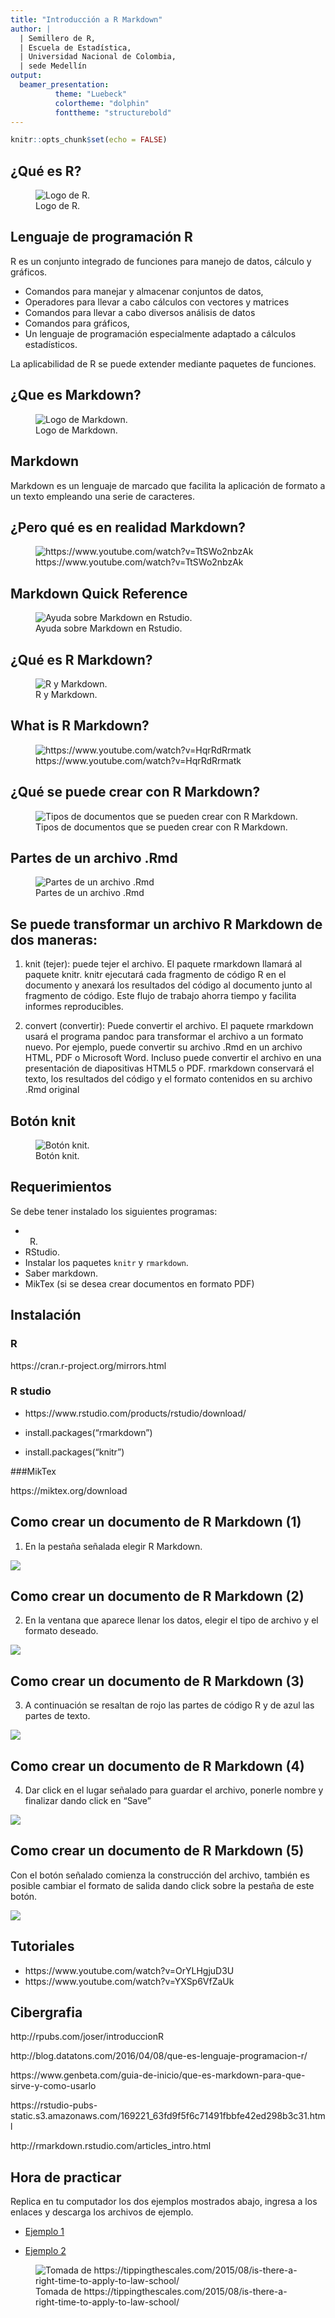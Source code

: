 ```yaml
---
title: "Introducción a R Markdown"
author: |
  | Semillero de R,
  | Escuela de Estadística,
  | Universidad Nacional de Colombia,
  | sede Medellín
output: 
  beamer_presentation:
          theme: "Luebeck"
          colortheme: "dolphin"
          fonttheme: "structurebold"
---
```


```r
knitr::opts_chunk$set(echo = FALSE)
```
## ¿Qué es R?
![Logo de R.](R.jpg)

## Lenguaje de programación R

R es un conjunto integrado de funciones para manejo de datos, cálculo y gráficos.

- Comandos para manejar y almacenar conjuntos de datos,
- Operadores para llevar a cabo cálculos con vectores y matrices
- Comandos para llevar a cabo diversos análisis de datos
- Comandos para gráficos,
- Un lenguaje de programación especialmente adaptado a cálculos estadísticos.

La aplicabilidad de R se puede extender mediante paquetes de funciones.

## ¿Que es Markdown?

![Logo de Markdown.](M.jpg)

## Markdown

Markdown es un lenguaje de marcado que facilita la aplicación de formato a un texto empleando una serie de caracteres. 


## ¿Pero qué es en realidad Markdown?

![https://www.youtube.com/watch?v=TtSWo2nbzAk](video.jpg)

## Markdown Quick Reference

![Ayuda sobre Markdown en Rstudio.](helpMarkdown.png)



## ¿Qué es R Markdown?

![R y Markdown.](amigos.png)

## What is R Markdown? 

![https://www.youtube.com/watch?v=HqrRdRrmatk](video.jpg)

## ¿Qué se puede crear con R Markdown?

![Tipos de documentos que se pueden crear con R Markdown.](RM.jpg)


## Partes de un archivo .Rmd

![Partes de un archivo .Rmd](ejemplo1.png)

## Se puede transformar un archivo R Markdown de dos maneras:

1. knit (tejer): puede tejer el archivo. El paquete rmarkdown llamará al paquete knitr. knitr ejecutará cada fragmento de código R en el documento y anexará los resultados del código al documento junto al fragmento de código. Este flujo de trabajo ahorra tiempo y facilita informes reproducibles.

2. convert (convertir): Puede convertir el archivo. El paquete rmarkdown usará el programa pandoc para transformar el archivo a un formato nuevo. Por ejemplo, puede convertir su archivo .Rmd en un archivo HTML, PDF o Microsoft Word. Incluso puede convertir el archivo en una presentación de diapositivas HTML5 o PDF. rmarkdown conservará el texto, los resultados del código y el formato contenidos en su archivo .Rmd original

## Botón knit

![Botón knit.](ejemplo2.png)


## Requerimientos

Se debe tener instalado los siguientes programas:

- R.
- RStudio.
- Instalar los paquetes `knitr` y `rmarkdown`.
- Saber markdown.
- MikTex (si se desea crear documentos en formato PDF)

## Instalación 

### R

https://cran.r-project.org/mirrors.html

### R studio

- https://www.rstudio.com/products/rstudio/download/

- install.packages("rmarkdown")

- install.packages("knitr")

###MikTex

https://miktex.org/download

## Como crear un documento de R Markdown (1)

1. En la pestaña señalada elegir R Markdown.

![](RM1.jpg)

## Como crear un documento de R Markdown (2)

2. En la ventana que aparece llenar los datos, elegir el tipo de archivo y el formato deseado.

![](RM2.jpg)

## Como crear un documento de R Markdown (3)

3. A continuación se resaltan de rojo las partes de código R y de azul las partes de texto.

![](RM4.jpg)

## Como crear un documento de R Markdown (4)

4. Dar click en el lugar señalado para guardar el archivo, ponerle nombre y finalizar dando click en "Save"

![](RM3.jpg)

## Como crear un documento de R Markdown (5)

Con el botón señalado comienza la construcción del archivo, también es posible cambiar el formato de salida dando click sobre la pestaña de este botón.

![](RM5.jpg)


## Tutoriales

- https://www.youtube.com/watch?v=OrYLHgjuD3U
- https://www.youtube.com/watch?v=YXSp6VfZaUk

## Cibergrafia

http://rpubs.com/joser/introduccionR

http://blog.datatons.com/2016/04/08/que-es-lenguaje-programacion-r/

https://www.genbeta.com/guia-de-inicio/que-es-markdown-para-que-sirve-y-como-usarlo

https://rstudio-pubs-static.s3.amazonaws.com/169221_63fd9f5f6c71491fbbfe42ed298b3c31.html

http://rmarkdown.rstudio.com/articles_intro.html

## Hora de practicar
Replica en tu computador los dos ejemplos mostrados abajo, ingresa a los enlaces y descarga los archivos de ejemplo.

- [Ejemplo 1](https://github.com/srunal/talleres/blob/master/Taller%20intro%20R%20Markdown/Ejemplo1.docx)  

- [Ejemplo 2](https://github.com/srunal/talleres/blob/master/Taller%20intro%20R%20Markdown/Ejemplo2.docx)

![Tomada de https://tippingthescales.com/2015/08/is-there-a-right-time-to-apply-to-law-school/](Happy-Woman.jpg)

